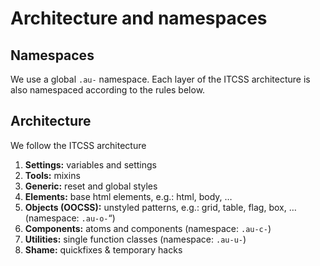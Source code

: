 
<Meta title="Outline/Architecture and namespaces" />

<style>{`
  .sbdocs-p,
  .sbdocs-ul,
  .sbdocs-li,
  .sbdocs-p code {
    font-weight: 400;
    font-size: 1.6rem;
  }

  .sbdocs-a {
    display: inline-flex;
    align-items: center;
    font-family: var(--au-font);
    transition: color var(--au-transition), text-decoration var(--au-transition);
    font-weight: var(--au-regular);
    text-decoration: underline;
    text-decoration-color: var(--au-blue-300);
    color: var(--au-blue-700);
  }

  .sbdocs-a:visited {
    color: var(--au-blue-700);
  }

  .sbdocs-a:hover,
  .sbdocs-a:focus {
    color: var(--au-blue-900);
    text-decoration-color: var(--au-blue-200);
  }

  .sbdocs-a:focus {
    outline: var(--au-outline);
    outline-offset: var(--au-outline-offset);
  }

  code {
    font-family: courier, monospace;
  }

  .os-content {
    background-color: var(--au-gray-100);
  }
`}</style>

# Architecture and namespaces

## Namespaces

We use a global `.au-` namespace. Each layer of the ITCSS architecture is also namespaced according to the rules below.

## Architecture

We follow the ITCSS architecture

1. **Settings:** variables and settings
2. **Tools:** mixins
3. **Generic:** reset and global styles
4. **Elements:** base html elements, e.g.: html, body, …
5. **Objects (OOCSS):** unstyled patterns, e.g.: grid, table, flag, box, … (namespace: `.au-o-`“)
6. **Components:** atoms and components (namespace: `.au-c-`)
7. **Utilities:** single function classes (namespace: `.au-u-`)
8. **Shame:** quickfixes & temporary hacks
